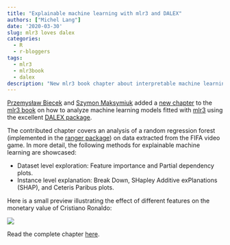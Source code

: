```yaml
---
title: "Explainable machine learning with mlr3 and DALEX"
authors: ["Michel Lang"]
date: '2020-03-30'
slug: mlr3 loves dalex
categories:
  - R
  - r-bloggers
tags:
  - mlr3
  - mlr3book
  - dalex
description: "New mlr3 book chapter about interpretable machine learning using DALEX"
---
```


[Przemysław Biecek](https://github.com/pbiecek) and [Szymon Maksymiuk](https://github.com/maksymiuks) added a [new chapter](https://mlr3book.mlr-org.com/interpretability-dalex.html) to the [mlr3 book](https://mlr3book.mlr-org.com/) on how to analyze machine learning models fitted with [mlr3](https://cran.r-project.org/package=mlr3) using the excellent [DALEX package](https://cran.r-project.org/package=DALEX).

The contributed chapter covers an analysis of a random regression forest (implemented in the [ranger package](https://cran.r-project.org/package=ranger)) on data extracted from the FIFA video game.
In more detail, the following methods for explainable machine learning are showcased:

* Dataset level exploration: Feature importance and Partial dependency plots.
* Instance level explanation: Break Down, SHapley Additive exPlanations (SHAP), and Ceteris Paribus plots.

Here is a small preview illustrating the effect of different features on the monetary value of Cristiano Ronaldo:

![](shap.svg)

Read the complete chapter [here](https://mlr3book.mlr-org.com/interpretability-dalex.html).
